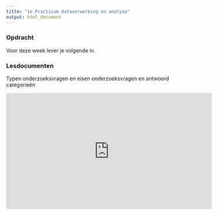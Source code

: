 ```yaml
---
title: "1e Practicum dataverwerking en analyse"
output: html_document
---
```



### Opdracht

Voor deze week lever je volgende in.


### Lesdocumenten

Typen onderzoeksvragen en eisen onderzoeksvragen en antwoord categorieën

<iframe width="560" height="315" src="https://www.youtube.com/embed/i-5U9F-KzBY" frameborder="0" allow="autoplay; encrypted-media" allowfullscreen></iframe>
